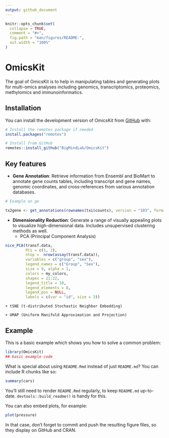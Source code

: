 ```yaml
---
output: github_document
---
```


<!-- README.md is generated from README.Rmd. Please edit that file -->

```r
knitr::opts_chunk$set(
  collapse = TRUE,
  comment = "#>",
  fig.path = "man/figures/README-",
  out.width = "100%"
)
```

OmicsKit
========

<!-- badges: start -->
<!-- badges: end -->

The goal of OmicsKit is to help in manipulating tables and generating plots for multi-omics analyses including genomics, transcriptomics, proteomics, methylomics and immunoinformatics.

Installation
------------

You can install the development version of OmicsKit from [GitHub](https://github.com/) with:

``` r
# Install the remotes package if needed
install.packages("remotes")

# Install from GitHub
remotes::install_github("BigMindLab/OmicsKit")
```

Key features
------------

+ **Gene Annotation**: Retrieve information from Ensembl and BioMart to annotate gene counts tables, including transcript and gene names, genomic coordinates, and cross-references from various annotation databases.  

``` r
# Example on ge

tx2gene <- get_annotations(rownames(txi$counts), version = "103", format = "xlsx")
```

+ **Dimensionality Reduction**: Generate a range of visually appealing plots to visualize high-dimensional data. Includes unsupervised clustering methods as well.
    + PCA (Principal Component Analysis)

``` r
nice_PCA(transf.data,
         PCs = c(1, 2),
         ntop =  nrow(assay(transf.data)),
         variables = c("group", "sex"),
         legend_names = c("Group", "Sex"),
         size = 9, alpha = 1,
         colors = my_colors,
         shapes = 21:22,
         legend_title = 10,
         legend_elements = 8,
         legend_pos = NULL,
         labels = c(var = "id", size = 3))
```

    + tSNE (t-distributed Stochastic Neighbor Embedding)

    + UMAP (Uniform Manifold Approximation and Projection)

## Example

This is a basic example which shows you how to solve a common problem:

```r
library(OmicsKit)
## basic example code
```

What is special about using `README.Rmd` instead of just `README.md`? You can include R chunks like so:

```r
summary(cars)
```

You'll still need to render `README.Rmd` regularly, to keep `README.md` up-to-date. `devtools::build_readme()` is handy for this.

You can also embed plots, for example:

```r
plot(pressure)
```

In that case, don't forget to commit and push the resulting figure files, so they display on GitHub and CRAN.
